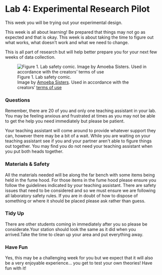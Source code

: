 # Lab 4: Experimental Research Pilot {-}

This week you will be trying out your experimental design.

This week is all about learning! Be prepared that things may not go as expected and that is okay. This week is about taking the time to figure out what works, what doesn\'t work and what we need to change.

This is all part of research but will help better prepare you for your next few weeks of data collection. 

![Figure 1. Lab safety comic.<br />Image by [Amoeba Sisters](Lab4-Fig1.png). Used in accordance with the creators' [terms of use](https://www.amoebasisters.com/termsofuse.html)](figures_images/Lab4-Fig1.png)



### Questions {-}

Remember, there are 20 of you and only one teaching assistant in your lab. You may be feeling anxious and frustrated at times as you may not be able to get the help you need immediately but please be patient.

Your teaching assistant will come around to provide whatever support they can, however there may be a bit of a wait. While you are waiting on your teaching assistant see if you and your partner aren\'t able to figure things out together. You may find you do not need your teaching assistant when you put both heads together. 

### Materials & Safety {-}

All the materials needed will be along the far bench with some items being held in the fume hood. For those items in the fume hood please ensure you follow the guidelines indicated by your teaching assistant. There are safety issues that need to be considered and so we must ensure we are following all laboratory safety rules. If you are in doubt of how to dispose of something or where it should be placed please ask rather than guess.

### Tidy Up {-}

There are other students coming in immediately after you so please be considerate.Your station should look the same as it did when you arrived.Take the time to clean up your area and put everything away. 

### Have Fun {-}

Yes, this may be a challenging week for you but we expect that it will also be a very enjoyable experience… you get to test your own theories! Have fun with it! 